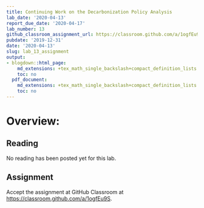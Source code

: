 ```yaml
---
title: Continuing Work on the Decarbonization Policy Analysis
lab_date: '2020-04-13'
report_due_date: '2020-04-17'
lab_number: 13
github_classroom_assignment_url: https://classroom.github.com/a/1ogfEu9S
pubdate: '2019-12-31'
date: '2020-04-13'
slug: lab_13_assignment
output:
- blogdown::html_page:
    md_extensions: +tex_math_single_backslash+compact_definition_lists
    toc: no
  pdf_document:
    md_extensions: +tex_math_single_backslash+compact_definition_lists
    toc: no
---
```


# Overview:

## Reading

No reading has been posted yet for this lab.

## Assignment

Accept the assignment at GitHub Classroom at <https://classroom.github.com/a/1ogfEu9S>.
